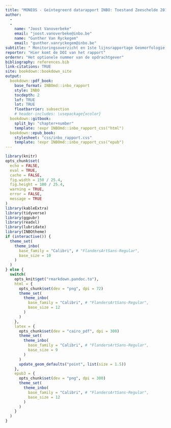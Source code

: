 ```yaml
---
title: "MONEOS - Geïntegreerd datarapport INBO: Toestand Zeeschelde 2019"
author: 
  - 
  - 
    name: "Joost Vanoverbeke"
    email: "joost.vanoverbeke@inbo.be"
    name: "Gunther Van Ryckegem"
    email: "gunther.vanryckegem@inbo.be" 
subtitle: " Monitoringsoverzicht en 1ste lijnsrapportage Geomorfologie, diversiteit Habitats en diversiteit Soorten"
reportnr: "Hier komt de DOI van het rapport"
ordernr: "Het optionele nummer van de opdrachtgever"
bibliography: references.bib
link-citations: TRUE
site: bookdown::bookdown_site
output:
  bookdown::pdf_book:
    base_format: INBOmd::inbo_rapport
    style: INBO
    tocdepth: 2
    lof: TRUE
    lot: TRUE
    floatbarrier: subsection
    # header-includes: \usepackage{xcolor}
  bookdown::gitbook:
    split_by: "chapter+number"
    template: !expr INBOmd::inbo_rapport_css("html")
  bookdown::epub_book:
    stylesheet: "css/inbo_rapport.css"
    template: !expr INBOmd::inbo_rapport_css("epub")
---
```



```r
library(knitr)
opts_chunk$set(
  echo = FALSE, 
  eval = TRUE,
  cache = FALSE,
  fig.width = 150 / 25.4,
  fig.height = 100 / 25.4,
  warning = TRUE,
  error = FALSE,
  message = TRUE
)
library(kableExtra)
library(tidyverse)
library(ggpubr)
library(readxl)
library(lubridate)
library(INBOtheme)
if (interactive()) {
  theme_set(
    theme_inbo(
      base_family = "Calibri", # "FlandersArtSans-Regular",
      base_size = 10
    )
  )
} else {
  switch(
    opts_knit$get("rmarkdown.pandoc.to"),
    html = {
      opts_chunk$set(dev = "png", dpi = 72)
      theme_set(
        theme_inbo(
          base_family = "Calibri", # "FlandersArtSans-Regular", 
          base_size = 12
        )
      )
    },
    latex = {
      opts_chunk$set(dev = "cairo_pdf", dpi = 300)
      theme_set(
        theme_inbo(
          base_family = "Calibri", # "FlandersArtSans-Regular", 
          base_size = 9
        )
      )
      update_geom_defaults("point", list(size = 1.5))
    },
    epub3 = {
      opts_chunk$set(dev = "png", dpi = 300)
      theme_set(
        theme_inbo(
          base_family = "Calibri", # "FlandersArtSans-Regular", 
          base_size = 12
        )
      )
    }
  )
}
```
